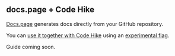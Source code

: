 ## docs.page + Code Hike

[Docs.page](https://docs.page/) generates docs directly from your GitHub repository.

You can [use it together with Code Hike](https://twitter.com/pomber/status/1501972442432122880) using an [experimental flag](https://github.com/pomber/docs-page-demo/blob/main/docs.json#L7).

Guide coming soon.
